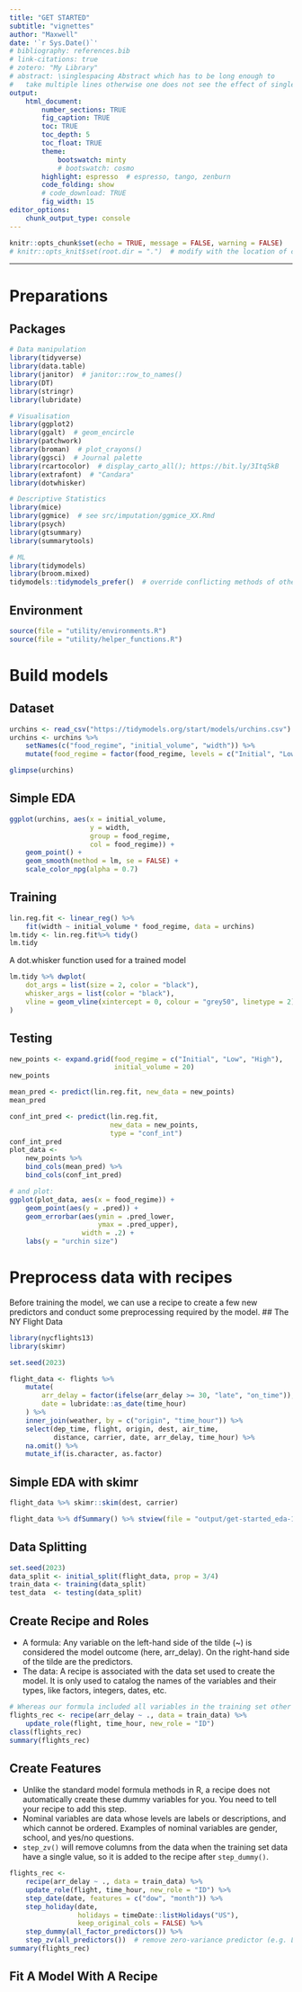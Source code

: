 ```yaml
---
title: "GET STARTED"
subtitle: "vignettes"
author: "Maxwell"
date: '`r Sys.Date()`'
# bibliography: references.bib
# link-citations: true
# zotero: "My Library"
# abstract: \singlespacing Abstract which has to be long enough to 
#   take multiple lines otherwise one does not see the effect of single-spacing.
output: 
    html_document:
        number_sections: TRUE
        fig_caption: TRUE
        toc: TRUE
        toc_depth: 5
        toc_float: TRUE
        theme:
            bootswatch: minty
            # bootswatch: cosmo
        highlight: espresso  # espresso, tango, zenburn
        code_folding: show
        # code_download: TRUE
        fig_width: 15
editor_options: 
    chunk_output_type: console
---
```


```r
knitr::opts_chunk$set(echo = TRUE, message = FALSE, warning = FALSE)
# knitr::opts_knit$set(root.dir = ".")  # modify with the location of code
```

----

# Preparations {.tabset .tabset-fade .tabset-pills}

## Packages

```r
# Data manipulation
library(tidyverse)
library(data.table)
library(janitor)  # janitor::row_to_names()
library(DT)
library(stringr)
library(lubridate)

# Visualisation
library(ggplot2)
library(ggalt)  # geom_encircle
library(patchwork)
library(broman)  # plot_crayons()
library(ggsci)  # Journal palette
library(rcartocolor)  # display_carto_all(); https://bit.ly/3Itq5kB
library(extrafont)  # "Candara"
library(dotwhisker)

# Descriptive Statistics
library(mice)
library(ggmice)  # see src/imputation/ggmice_XX.Rmd
library(psych)
library(gtsummary)
library(summarytools)

# ML
library(tidymodels)
library(broom.mixed)
tidymodels::tidymodels_prefer()  # override conflicting methods of other pkgs
```

## Environment

```r
source(file = "utility/environments.R")
source(file = "utility/helper_functions.R")
```

# Build models {.tabset .tabset-fade .tabset-pills}
## Dataset
```r
urchins <- read_csv("https://tidymodels.org/start/models/urchins.csv") 
urchins <- urchins %>% 
    setNames(c("food_regime", "initial_volume", "width")) %>%
    mutate(food_regime = factor(food_regime, levels = c("Initial", "Low", "High")))

glimpse(urchins)
```

## Simple EDA
```r
ggplot(urchins, aes(x = initial_volume, 
                    y = width, 
                    group = food_regime, 
                    col = food_regime)) + 
    geom_point() + 
    geom_smooth(method = lm, se = FALSE) + 
    scale_color_npg(alpha = 0.7)
```


## Training
```r
lin.reg.fit <- linear_reg() %>% 
    fit(width ~ initial_volume * food_regime, data = urchins)
lm.tidy <- lin.reg.fit%>% tidy()
lm.tidy
```

A dot.whisker function used for a trained model
```r
lm.tidy %>% dwplot(
    dot_args = list(size = 2, color = "black"), 
    whisker_args = list(color = "black"), 
    vline = geom_vline(xintercept = 0, colour = "grey50", linetype = 2)
)
```

## Testing
```r
new_points <- expand.grid(food_regime = c("Initial", "Low", "High"), 
                          initial_volume = 20)
new_points
```
```r
mean_pred <- predict(lin.reg.fit, new_data = new_points)
mean_pred

conf_int_pred <- predict(lin.reg.fit, 
                         new_data = new_points, 
                         type = "conf_int")
conf_int_pred
plot_data <- 
    new_points %>% 
    bind_cols(mean_pred) %>% 
    bind_cols(conf_int_pred)

# and plot:
ggplot(plot_data, aes(x = food_regime)) + 
    geom_point(aes(y = .pred)) + 
    geom_errorbar(aes(ymin = .pred_lower, 
                      ymax = .pred_upper), 
                  width = .2) + 
    labs(y = "urchin size")
```


# Preprocess data with recipes {.tabset .tabset-fade .tabset-pills}
Before training the model, we can use a recipe to create a few new predictors and conduct some preprocessing required by the model.
## The NY Flight Data
```r
library(nycflights13)
library(skimr)

set.seed(2023)

flight_data <- flights %>% 
    mutate(
        arr_delay = factor(ifelse(arr_delay >= 30, "late", "on_time")), 
        date = lubridate::as_date(time_hour)
    ) %>% 
    inner_join(weather, by = c("origin", "time_hour")) %>% 
    select(dep_time, flight, origin, dest, air_time, 
           distance, carrier, date, arr_delay, time_hour) %>% 
    na.omit() %>% 
    mutate_if(is.character, as.factor)
```

## Simple EDA with skimr
```r
flight_data %>% skimr::skim(dest, carrier)
```
```r
flight_data %>% dfSummary() %>% stview(file = "output/get-started_eda-1.html")
```


## Data Splitting
```r
set.seed(2023)
data_split <- initial_split(flight_data, prop = 3/4)
train_data <- training(data_split)
test_data  <- testing(data_split)
```

## Create Recipe and Roles
- A formula: Any variable on the left-hand side of the tilde (~) is considered the model outcome (here, arr_delay). On the right-hand side of the tilde are the predictors.
- The data: A recipe is associated with the data set used to create the model. It is only used to catalog the names of the variables and their types, like factors, integers, dates, etc.
```r
# Whereas our formula included all variables in the training set other than arr_delay as predictors, "ID" in update_role tells the recipe to keep these two variables but not use them as either outcomes or predictors.
flights_rec <- recipe(arr_delay ~ ., data = train_data) %>% 
    update_role(flight, time_hour, new_role = "ID")
class(flights_rec)
summary(flights_rec)
```

## Create Features
- Unlike the standard model formula methods in R, a recipe does not automatically create these dummy variables for you. You need to tell your recipe to add this step.  
- Nominal variables are data whose levels are labels or descriptions, and which cannot be ordered. Examples of nominal variables are gender, school, and yes/no questions.  
- `step_zv()` will remove columns from the data when the training set data have a single value, so it is added to the recipe after `step_dummy()`.
```r
flights_rec <- 
    recipe(arr_delay ~ ., data = train_data) %>% 
    update_role(flight, time_hour, new_role = "ID") %>% 
    step_date(date, features = c("dow", "month")) %>% 
    step_holiday(date, 
                 holidays = timeDate::listHolidays("US"), 
                 keep_original_cols = FALSE) %>% 
    step_dummy(all_factor_predictors()) %>% 
    step_zv(all_predictors())  # remove zero-variance predictor (e.g. LEX in dest var)
summary(flights_rec)
```

## Fit A Model With A Recipe
```r

```

